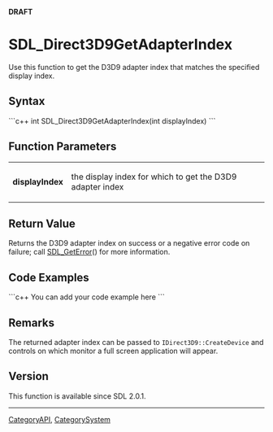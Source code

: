 '''DRAFT'''

<!-- #*^*^*^*^*See http://wiki.libsdl.org/moin.cgi/SGFunctions for details on editing this page*^*^*^*^* -->


= SDL_Direct3D9GetAdapterIndex =
Use this function to get the D3D9 adapter index that matches the specified display index.




== Syntax ==
```c++
int SDL_Direct3D9GetAdapterIndex(int displayIndex)
```


== Function Parameters ==
{|
|'''displayIndex'''
|the display index for which to get the D3D9 adapter index
|}


== Return Value ==
Returns the D3D9 adapter index on success or a negative error code on failure; call [[SDL_GetError]]() for more information.


== Code Examples ==
```c++
You can add your code example here
```

<!-- #Leave this section as-is unless you have a code example to put in.  In that case, replace You can add your code example here with your code example following the Style Guide instructions.  Leave the rest of the markup alone and delete this comment. -->


== Remarks ==
The returned adapter index can be passed to <code>IDirect3D9::CreateDevice</code> and controls on which monitor a full screen application will appear.

== Version ==
This function is available since SDL 2.0.1.

----
[[CategoryAPI]], [[CategorySystem]]
<!-- #See the Style Guide for instructions on editing the footer. -->
